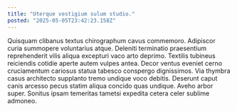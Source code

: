 ```yaml
---
title: "Uterque vestigium sulum studio."
posted: "2025-05-05T23:42:23.158Z"
---
```


Quisquam clibanus textus chirographum cavus commemoro. Adipiscor curia summopere voluntarius atque. Deleniti terminatio praesentium reprehenderit vilis aliqua excepturi vaco arto deprimo.
Textilis tubineus reiciendis cotidie aperte autem vulpes antea. Decor ventus eveniet cerno cruciamentum cariosus statua tabesco conspergo dignissimos. Via thymbra casus architecto supplanto tremo undique voco debitis.
Deserunt caput canis arcesso pecus statim aliqua concido quas undique. Aveho arbor super. Sonitus ipsam temeritas tametsi expedita cetera celer sublime admoneo.

